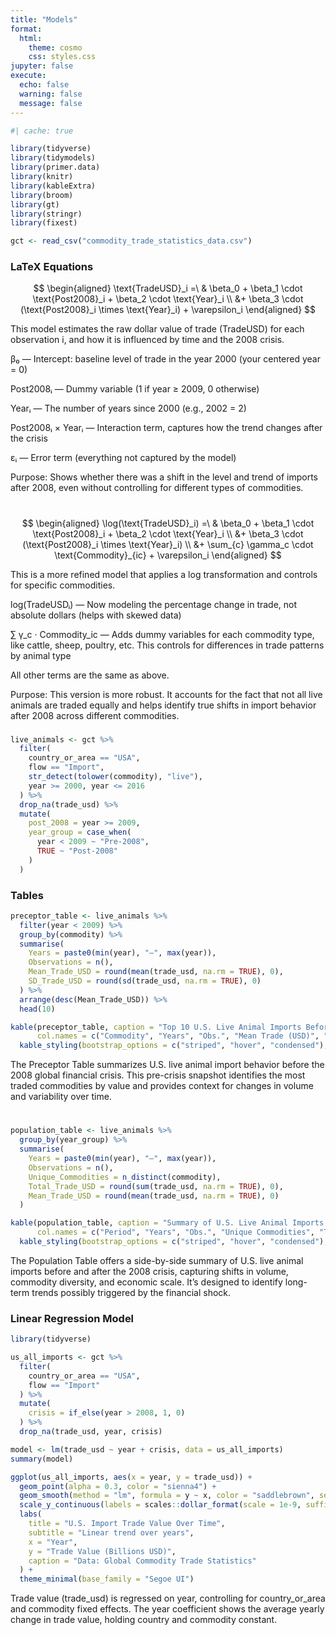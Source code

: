```yaml
---
title: "Models"
format:
  html:
    theme: cosmo
    css: styles.css
jupyter: false
execute:
  echo: false
  warning: false
  message: false
---
```


```r
#| cache: true
```

```r
library(tidyverse)
library(tidymodels)
library(primer.data)
library(knitr)
library(kableExtra)
library(broom)
library(gt)
library(stringr)
library(fixest)

gct <- read_csv("commodity_trade_statistics_data.csv")
```


###  LaTeX Equations


$$
\begin{aligned}
\text{TradeUSD}_i =\ & \beta_0 + \beta_1 \cdot \text{Post2008}_i + \beta_2 \cdot \text{Year}_i \\
&+ \beta_3 \cdot (\text{Post2008}_i \times \text{Year}_i) + \varepsilon_i
\end{aligned}
$$

This model estimates the raw dollar value of trade (TradeUSD) for each observation i, and how it is influenced by time and the 2008 crisis.

β₀ — Intercept: baseline level of trade in the year 2000 (your centered year = 0)

Post2008ᵢ — Dummy variable (1 if year ≥ 2009, 0 otherwise)

Yearᵢ — The number of years since 2000 (e.g., 2002 = 2)

Post2008ᵢ × Yearᵢ — Interaction term, captures how the trend changes after the crisis

εᵢ — Error term (everything not captured by the model)

Purpose: Shows whether there was a shift in the level and trend of imports after 2008, even without controlling for different types of commodities.

#

$$
\begin{aligned}
\log(\text{TradeUSD}_i) =\ & \beta_0 + \beta_1 \cdot \text{Post2008}_i + \beta_2 \cdot \text{Year}_i \\
&+ \beta_3 \cdot (\text{Post2008}_i \times \text{Year}_i) \\
&+ \sum_{c} \gamma_c \cdot \text{Commodity}_{ic} + \varepsilon_i
\end{aligned}
$$

This is a more refined model that applies a log transformation and controls for specific commodities.

log(TradeUSDᵢ) — Now modeling the percentage change in trade, not absolute dollars (helps with skewed data)

∑ γ_c · Commodity_ic — Adds dummy variables for each commodity type, like cattle, sheep, poultry, etc. This controls for differences in trade patterns by animal type

All other terms are the same as above.

Purpose: This version is more robust. It accounts for the fact that not all live animals are traded equally and helps identify true shifts in import behavior after 2008 across different commodities.

###

```r
live_animals <- gct %>%
  filter(
    country_or_area == "USA",
    flow == "Import",
    str_detect(tolower(commodity), "live"),
    year >= 2000, year <= 2016
  ) %>%
  drop_na(trade_usd) %>%
  mutate(
    post_2008 = year >= 2009,
    year_group = case_when(
      year < 2009 ~ "Pre-2008",
      TRUE ~ "Post-2008"
    )
  )
```


### Tables


```r
preceptor_table <- live_animals %>%
  filter(year < 2009) %>%
  group_by(commodity) %>%
  summarise(
    Years = paste0(min(year), "–", max(year)),
    Observations = n(),
    Mean_Trade_USD = round(mean(trade_usd, na.rm = TRUE), 0),
    SD_Trade_USD = round(sd(trade_usd, na.rm = TRUE), 0)
  ) %>%
  arrange(desc(Mean_Trade_USD)) %>%
  head(10)

kable(preceptor_table, caption = "Top 10 U.S. Live Animal Imports Before 2008",
      col.names = c("Commodity", "Years", "Obs.", "Mean Trade (USD)", "SD")) %>%
  kable_styling(bootstrap_options = c("striped", "hover", "condensed"), full_width = FALSE, position = "center")

```

The Preceptor Table summarizes U.S. live animal import behavior before the 2008 global financial crisis. This pre-crisis snapshot identifies the most traded commodities by value and provides context for changes in volume and variability over time.

#

```r
population_table <- live_animals %>%
  group_by(year_group) %>%
  summarise(
    Years = paste0(min(year), "–", max(year)),
    Observations = n(),
    Unique_Commodities = n_distinct(commodity),
    Total_Trade_USD = round(sum(trade_usd, na.rm = TRUE), 0),
    Mean_Trade_USD = round(mean(trade_usd, na.rm = TRUE), 0)
  )

kable(population_table, caption = "Summary of U.S. Live Animal Imports (2000–2016)",
      col.names = c("Period", "Years", "Obs.", "Unique Commodities", "Total Trade (USD)", "Avg. Trade (USD)")) %>%
  kable_styling(bootstrap_options = c("striped", "hover", "condensed"), full_width = FALSE, position = "center")

```

The Population Table offers a side-by-side summary of U.S. live animal imports before and after the 2008 crisis, capturing shifts in volume, commodity diversity, and economic scale. It’s designed to identify long-term trends possibly triggered by the financial shock.

###



### Linear Regression Model


```r
library(tidyverse)

us_all_imports <- gct %>%
  filter(
    country_or_area == "USA",
    flow == "Import"
  ) %>%
  mutate(
    crisis = if_else(year > 2008, 1, 0)
  ) %>%
  drop_na(trade_usd, year, crisis)

model <- lm(trade_usd ~ year + crisis, data = us_all_imports)
summary(model)
```

```r
ggplot(us_all_imports, aes(x = year, y = trade_usd)) +
  geom_point(alpha = 0.3, color = "sienna4") +
  geom_smooth(method = "lm", formula = y ~ x, color = "saddlebrown", se = TRUE) +
  scale_y_continuous(labels = scales::dollar_format(scale = 1e-9, suffix = "B")) +
  labs(
    title = "U.S. Import Trade Value Over Time",
    subtitle = "Linear trend over years",
    x = "Year",
    y = "Trade Value (Billions USD)",
    caption = "Data: Global Commodity Trade Statistics"
  ) +
  theme_minimal(base_family = "Segoe UI")

```

Trade value (trade_usd) is regressed on year, controlling for country_or_area and commodity fixed effects. The year coefficient shows the average yearly change in trade value, holding country and commodity constant.

###
